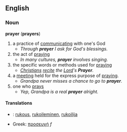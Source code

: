 ==English==
===Noun===
'''prayer''' ('''prayers''')
# a practice of [[communicate|communicating]] with one's God
#*''Through '''prayer''' I ask for God's blessings.''
# the act of [[pray]]ing
#*''In many cultures, '''prayer''' involves singing.''
# the specific words or methods used for [[pray]]ing
#*''[[Christian]]s [[recite]] the [[Lord]]'s '''Prayer'''.''
# a [[meeting]] held for the express purpose of [[pray]]ing.
#*''Grandpa never misses a chance to go to '''prayer'''.''
# one who [[pray]]s
#*''Yep, Grandpa is a real '''prayer''' alright.''

====Translations====
*{{fi}}: [[rukous]], [[rukoileminen]], [[rukoilija]]
*Greek: [[προσευχή]] ''f''